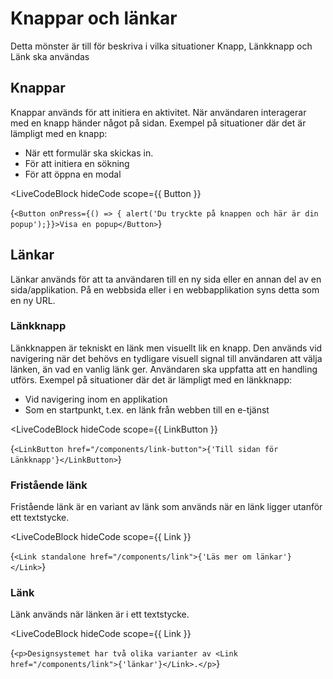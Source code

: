 
# Knappar och länkar

Detta mönster är till för beskriva i vilka situationer Knapp, Länkknapp och Länk ska användas

## Knappar

Knappar används för att initiera en aktivitet. När användaren interagerar med en knapp händer något på sidan.
Exempel på situationer där det är lämpligt med en knapp:

- När ett formulär ska skickas in.
- För att initiera en sökning
- För att öppna en modal

<LiveCodeBlock
  hideCode
  scope={{ Button }}
>
  {`<Button onPress={() => { alert('Du tryckte på knappen och här är din popup');}}>Visa en popup</Button>`}
</LiveCodeBlock>

## Länkar

Länkar används för att ta användaren till en ny sida eller en annan del av en sida/applikation. På en webbsida eller i en webbapplikation syns detta som en ny URL.

### Länkknapp

Länkknappen är tekniskt en länk men visuellt lik en knapp. Den används vid navigering när det behövs en tydligare visuell signal till användaren att välja länken, än vad en vanlig länk ger.
Användaren ska uppfatta att en handling utförs. Exempel på situationer där det är lämpligt med en länkknapp:

- Vid navigering inom en applikation
- Som en startpunkt, t.ex. en länk från webben till en e-tjänst

<LiveCodeBlock
  hideCode
  scope={{ LinkButton }}
>
  {`<LinkButton href="/components/link-button">{'Till sidan för Länkknapp'}</LinkButton>`}
</LiveCodeBlock>

### Fristående länk

Fristående länk är en variant av länk som används när en länk ligger utanför ett textstycke.

<LiveCodeBlock
  hideCode
  scope={{ Link }}
>
  {`<Link standalone href="/components/link">{'Läs mer om länkar'}</Link>`}
</LiveCodeBlock>

### Länk

Länk används när länken är i ett textstycke.

<LiveCodeBlock
  hideCode
  scope={{ Link }}
>
  {`<p>Designsystemet har två olika varianter av <Link href="/components/link">{'länkar'}</Link>.</p>`}
</LiveCodeBlock>
